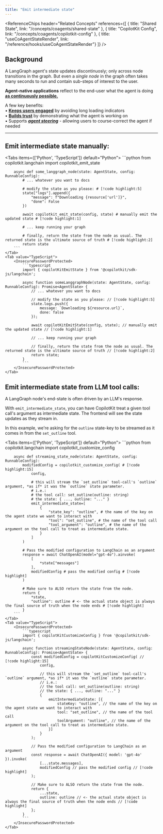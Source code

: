 ```yaml
---
title: "Emit intermediate state"
---
```


<ReferenceChips header="Related Concepts" references={[
    { title: "Shared State", link: "/concepts/coagents/shared-state" },
    { title: "CopilotKit Config", link: "/concepts/coagents/copilotkit-config" },
    { title: "useCoAgentStateRender", link: "/reference/hooks/useCoAgentStateRender"}
]} />

## Background

A LangGraph agent's state updates discontinuosly; only across node transitions in the graph.
But even a _single node_ in the graph often takes many seconds to run and contain sub-steps of interest to the user.

**Agent-native applications** reflect to the end-user what the agent is doing **<u>as continuously possible.</u>**

A few key benefits:<br/>
• **<u>Keeps users engaged</u>** by avoiding long loading indicators<br/>
• **<u>Builds trust</u>** by demonstrating what the agent is working on<br/>
• Supports [**_agent steering_**](/coagents/advanced/agent-steering) - allowing users to course-correct the agent if needed<br/>

---


## Emit intermediate state manually:

<Tabs items={['Python', 'TypeScript']} default="Python">
    <Tab value="Python">
        ```python
        from copilotkit.langchain import copilotkit_emit_state

        async def some_langgraph_node(state: AgentState, config: RunnableConfig):
            # ... whatever you want to docs

            # modify the state as you please: # [!code highlight:5]
            state["logs"].append({
                "message": f"Downloading {resource['url']}",
                "done": False
            })

            await copilotkit_emit_state(config, state) # manually emit the updated state # [!code highlight:1]

            # ... keep running your graph

            # finally, return the state from the node as usual. The returned state is the ultimate source of truth # [!code highlight:2]
            return state
        ```
    </Tab>
    <Tab value="TypeScript">
        <InsecurePasswordProtected>
            ```typescript
            import { copilotKitEmitState } from '@copilotkit/sdk-js/langchain';

            async function someLanggraphNode(state: AgentState, config: RunnableConfig): Promise<AgentState> {
                // ... whatever you want to docs

                // modify the state as you please: // [!code highlight:5]
                state.logs.push({
                    message: `Downloading ${resource.url}`,
                    done: false
                });

                await copilotKitEmitState(config, state); // manually emit the updated state // [!code highlight:1]

                // ... keep running your graph

                // finally, return the state from the node as usual. The returned state is the ultimate source of truth // [!code highlight:2]
                return state;
            }
            ```
        </InsecurePasswordProtected>
    </Tab>
</Tabs>


## Emit intermediate state from LLM tool calls:

A LangGraph node's end-state is often driven by an LLM's response.

With `emit_intermediate_state`, you can have CopilotKit treat a given tool call's argument as intermediate state.
The frontend will see the state updates as they stream in.

In this example, we're asking for the `outline` state-key to be streamed as it comes in from the `set_outline` tool.

<Tabs items={['Python', 'TypeScript']} default="Python">
    <Tab value="Python">
        ```python
        from copilotkit.langchain import copilotkit_customize_config

        async def streaming_state_node(state: AgentState, config: RunnableConfig):
            modifiedConfig = copilotkit_customize_config( # [!code highlight:15]
                config,

                # this will stream the `set_outline` tool-call's `outline` argument, *as if* it was the `outline` state parameter.
                # i.e.:
                # the tool call: set_outline(outline: string)
                # the state: { ..., outline: "..." }
                emit_intermediate_state=[
                    {
                        "state_key": "outline", # the name of the key on the agent state we want to interact with
                        "tool": "set_outline", # the name of the tool call
                        "tool_argument": "outline", # the name of the argument on the tool call to treat as intermediate state.
                    }
                ]
            )

            # Pass the modified configuration to LangChain as an argument
            response = await ChatOpenAI(model="gpt-4o").ainvoke(
                [
                    *state["messages"]
                ],
                modifiedConfig # pass the modified config # [!code highlight]
            )

            # Make sure to ALSO return the state from the node.
            return {
                *state,
                "outline": outline # <- the actual state object is always the final source of truth when the node ends # [!code highlight]
            }
        ```
    </Tab>
    <Tab value="TypeScript">
        <InsecurePasswordProtected>
            ```typescript
            import { copilotKitCustomizeConfig } from '@copilotkit/sdk-js/langchain';

            async function streamingStateNode(state: AgentState, config: RunnableConfig): Promise<AgentState> {
                const modifiedConfig = copilotKitCustomizeConfig( // [!code highlight:15]
                    config,

                    // this will stream the `set_outline` tool-call's `outline` argument, *as if* it was the `outline` state parameter.
                    // i.e.:
                    // the tool call: set_outline(outline: string)
                    // the state: { ..., outline: "..." }
                    {
                        emitIntermediateState: [{
                            stateKey: "outline", // the name of the key on the agent state we want to interact with
                            tool: "set_outline", // the name of the tool call
                            toolArgument: "outline", // the name of the argument on the tool call to treat as intermediate state.
                        }]
                    }
                );

                // Pass the modified configuration to LangChain as an argument
                const response = await ChatOpenAI({ model: 'gpt-4o' }).invoke(
                    [...state.messages],
                    modifiedConfig // pass the modified config // [!code highlight]
                );

                // Make sure to ALSO return the state from the node.
                return {
                    ...state,
                    outline: outline // <- the actual state object is always the final source of truth when the node ends // [!code highlight]
                };
            }
            ```
        </InsecurePasswordProtected>
    </Tab>
</Tabs>


<CoAgentsEnterpriseCTA />
